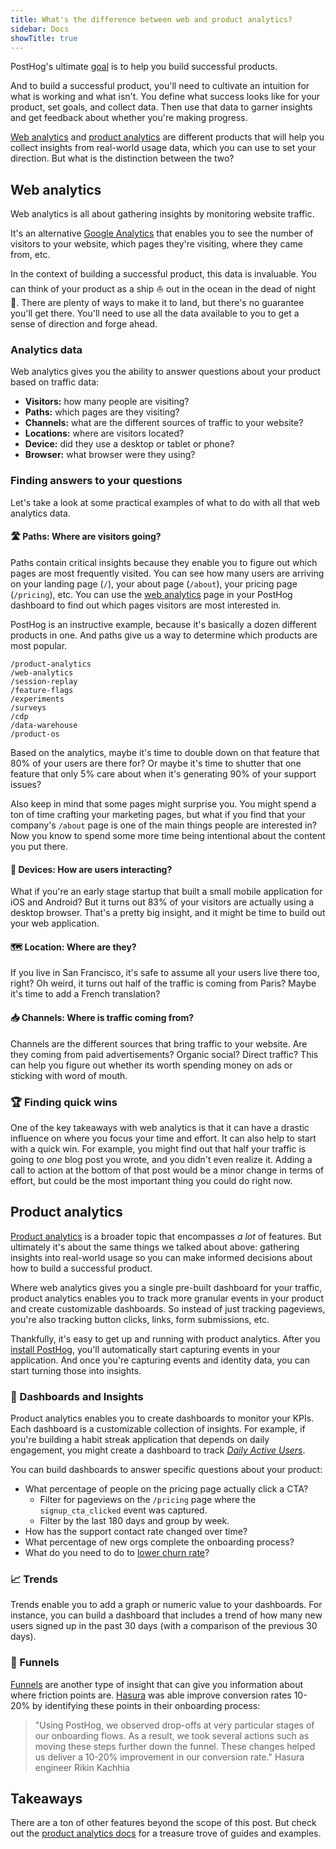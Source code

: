 ```yaml
---
title: What's the difference between web and product analytics?
sidebar: Docs
showTitle: true
---
```


PostHog's ultimate [goal](/handbook/why-does-posthog-exist#our-mission) is to help you build successful products.

And to build a successful product, you'll need to cultivate an intuition for what is working and what isn't. You define what success looks like for your product, set goals, and collect data. Then use that data to garner insights and get feedback about whether you're making progress.

[Web analytics](/web-analytics) and [product analytics](/product-analytics) are different products that will help you collect insights from real-world usage data, which you can use to set your direction. But what is the distinction between the two?

## Web analytics

Web analytics is all about gathering insights by monitoring website traffic.

It's an alternative [Google Analytics](/blog/posthog-vs-ga4) that enables you to see the number of visitors to your website, which pages they're visiting, where they came from, etc.

In the context of building a successful product, this data is invaluable. You can think of your product as a ship ⛵ out in the ocean in the dead of night 🌃. There are plenty of ways to make it to land, but there's no guarantee you'll get there. You'll need to use all the data available to you to get a sense of direction and forge ahead.

### Analytics data

Web analytics gives you the ability to answer questions about your product based on traffic data:

- **Visitors:** how many people are visiting?
- **Paths:** which pages are they visiting?
- **Channels:** what are the different sources of traffic to your website?
- **Locations:** where are visitors located?
- **Device:** did they use a desktop or tablet or phone?
- **Browser:** what browser were they using?

### Finding answers to your questions

Let's take a look at some practical examples of what to do with all that web analytics data.

#### 🛣️ Paths: Where are visitors going?

Paths contain critical insights because they enable you to figure out which pages are most frequently visited. You can see how many users are arriving on your landing page (`/`), your about page (`/about`), your pricing page (`/pricing`), etc. You can use the [web analytics](https://us.posthog.com/web) page in your PostHog dashboard to find out which pages visitors are most interested in.

PostHog is an instructive example, because it's basically a dozen different products in one. And paths give us a way to determine which products are most popular.

```
/product-analytics
/web-analytics
/session-replay
/feature-flags
/experiments
/surveys
/cdp
/data-warehouse
/product-os
```

Based on the analytics, maybe it's time to double down on that feature that 80% of your users are there for? Or maybe it's time to shutter that one feature that only 5% care about when it's generating 90% of your support issues?

Also keep in mind that some pages might surprise you. You might spend a ton of time crafting your marketing pages, but what if you find that your company's `/about` page is one of the main things people are interested in? Now you know to spend some more time being intentional about the content you put there.

#### 📱 Devices: How are users interacting?

What if you're an early stage startup that built a small mobile application for iOS and Android? But it turns out 83% of your visitors are actually using a desktop browser. That's a pretty big insight, and it might be time to build out your web application.

#### 🗺️ Location: Where are they?

If you live in San Francisco, it's safe to assume all your users live there too, right? Oh weird, it turns out half of the traffic is coming from Paris? Maybe it's time to add a French translation?

#### 📥 Channels: Where is traffic coming from?

Channels are the different sources that bring traffic to your website. Are they coming from paid advertisements? Organic social? Direct traffic? This can help you figure out whether its worth spending money on ads or sticking with word of mouth.

### 🏆 Finding quick wins

One of the key takeaways with web analytics is that it can have a drastic influence on where you focus your time and effort. It can also help to start with a quick win. For example, you might find out that half your traffic is going to _one_ blog post you wrote, and you didn't even realize it. Adding a call to action at the bottom of that post would be a minor change in terms of effort, but could be the most important thing you could do right now.

## Product analytics

[Product analytics](/product-analytics) is a broader topic that encompasses _a lot_ of features. But ultimately it's about the same things we talked about above: gathering insights into real-world usage so you can make informed decisions about how to build a successful product.

Where web analytics gives you a single pre-built dashboard for your traffic, product analytics enables you to track more granular events in your product and create customizable dashboards. So instead of just tracking pageviews, you're also tracking button clicks, links, form submissions, etc.

Thankfully, it's easy to get up and running with product analytics. After you [install PostHog](/docs/getting-started/install), you'll automatically start capturing events in your application. And once you're capturing events and identity data, you can start turning those into insights.

### 👀 Dashboards and Insights

Product analytics enables you to create dashboards to monitor your KPIs. Each dashboard is a customizable collection of insights. For example, if you're building a habit streak application that depends on daily engagement, you might create a dashboard to track [_Daily Active Users_](/tutorials/dau-mau-ratio).

You can build dashboards to answer specific questions about your product:

- What percentage of people on the pricing page actually click a CTA?
	- Filter for pageviews on the `/pricing` page where the `signup_cta_clicked` event was captured.
	- Filter by the last 180 days and group by week.
- How has the support contact rate changed over time?
- What percentage of new orgs complete the onboarding process?
- What do you need to do to [lower churn rate](tutorials/churn-rate)?

### 📈 Trends

Trends enable you to add a graph or numeric value to your dashboards. For instance, you can build a dashboard that includes a trend of how many new users signed up in the past 30 days (with a comparison of the previous 30 days).

### 🧪 Funnels

[Funnels](/docs/product-analytics/funnels) are another type of insight that can give you information about where friction points are. [Hasura](/customers/hasura) was able improve conversion rates 10-20% by identifying these points in their onboarding process:

> "Using PostHog, we observed drop-offs at very particular stages of our onboarding flows. As a result, we took several actions such as moving these steps further down the funnel. These changes helped us deliver a 10-20% improvement in our conversion rate." Hasura engineer Rikin Kachhia

## Takeaways

There are a ton of other features beyond the scope of this post. But check out the [product analytics docs](/docs/product-analytics) for a treasure trove of guides and examples.
